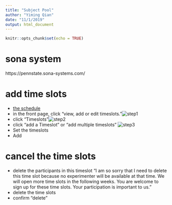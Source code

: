 ```yaml
---
title: "Subject Pool"
author: "Yiming Qian"
date: "11/1/2019"
output: html_document
---
```


```r
knitr::opts_chunk$set(echo = TRUE)
```
# sona system
https://pennstate.sona-systems.com/

# add time slots
- [the schedule](master-protocol.html)
- in the front page, click "view, add or edit timeslots."![step1](images/timeslot1.png)
- click "Timeslots"![step2](images/timeslot2.png)
- click "add a Timeslot" or "add multiple timeslots" ![step3](images/timeslot3.png)
- Set the timeslots
- Add

# cancel the time slots
- delete the participants in this timeslot
"I am so sorry that I need to delete this time slot because no experimenter will be available at that time. We will open more time slots in the following weeks. You are welcome to sign up for these time slots. Your participation is important to us."
- delete the time slots
- confirm "delete"
